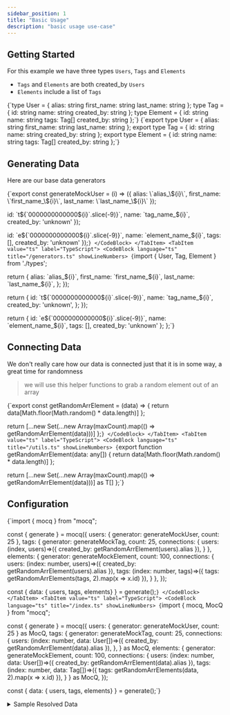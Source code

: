 ```yaml
---
sidebar_position: 1
title: "Basic Usage"
description: "basic usage use-case"
---
```


## Getting Started

For this example we have three types `Users`, `Tags` and `Elements`

- `Tags` and `Elements` are both created_by `Users`
- `Elements` include a list of `Tags` 



<Tabs groupId="code-block-language">
  <TabItem value="js" label="JavaScript">
    <CodeBlock language="ts">
{`type User = {
  alias: string
  first_name: string
  last_name: string
};
type Tag = {
  id: string
  name: string
  created_by: string
};
type Element = {
  id: string
  name: string
  tags: Tag[]
  created_by: string
};`}
    </CodeBlock>
  </TabItem>
  <TabItem value="ts" label="TypeScript">
    <CodeBlock
      language="ts"
      title="/types.ts"
      showLineNumbers>
{`export type User = {
  alias: string
  first_name: string
  last_name: string
};
export type Tag = {
  id: string
  name: string
  created_by: string
};
export type Element = {
  id: string
  name: string
  tags: Tag[]
  created_by: string
};`}
    </CodeBlock>
  </TabItem>
</Tabs>

## Generating Data

Here are our base data generators

<Tabs groupId="code-block-language">
  <TabItem value="js" label="JavaScript">
    <CodeBlock language="js"
      title="/generators.js"
      showLineNumbers>
{`export const generateMockUser = (i) => ({
  alias: \`alias_\${i}\`,
  first_name: \`first_name_\${i}\`,
  last_name: \`last_name_\${i}\`
});

  id: \`t\${\`0000000000000\${i}\`.slice(-9)}\`,
  name: \`tag_name_\${i}\`,
  created_by: 'unknown'
});

  id: \`e\${\`0000000000000\${i}\`.slice(-9)}\`,
  name: \`element_name_\${i}\`,
  tags: [],
  created_by: 'unknown'
});`}
    </CodeBlock>
  </TabItem>
  <TabItem value="ts" label="TypeScript">
    <CodeBlock
      language="ts"
      title="/generators.ts"
      showLineNumbers>
{`import { User, Tag, Element } from './types';

  return {
    alias: \`alias_\${i}\`,
    first_name: \`first_name_\${i}\`,
    last_name: \`last_name_\${i}\`,
  };
});

  return {
    id: \`t\${\`0000000000000\${i}\`.slice(-9)}\`,
    name: \`tag_name_\${i}\`,
    created_by: 'unknown',
  };
});

  return {
    id: \`e\${\`0000000000000\${i}\`.slice(-9)}\`,
    name: \`element_name_\${i}\`,
    tags: [],
    created_by: 'unknown'
  };
};`}
    </CodeBlock>
  </TabItem>
</Tabs>

## Connecting Data

We don't really care how our data is connected just that it is in some way, a great time for randomness

> we will use this helper functions to grab a random element out of an array

<Tabs groupId="code-block-language">
  <TabItem value="js" label="JavaScript">
    <CodeBlock language="js"
      title="/utils.js"
      showLineNumbers>
{`export const getRandomArrElement = (data) => {
  return data[Math.floor(Math.random() * data.length)]
};

  return [...new Set(...new Array(maxCount).map(() => getRandomArrElement(data)))]
};`}
    </CodeBlock>
  </TabItem>
  <TabItem value="ts" label="TypeScript">
    <CodeBlock
      language="ts"
      title="/utils.ts"
      showLineNumbers>
{`export function getRandomArrElement(data: any[]) {
  return data[Math.floor(Math.random() * data.length)]
};

  return [...new Set(...new Array(maxCount).map(() => getRandomArrElement(data)))] as T[]
};`}
    </CodeBlock>
  </TabItem>
</Tabs>

## Configuration

<Tabs groupId="code-block-language">
  <TabItem value="js" label="JavaScript">
    <CodeBlock language="js"
      title="/index.js"
      showLineNumbers>
{`import { mocq } from "mocq";

const { generate } = mocq({
  users: {
    generator: generateMockUser,
    count: 25
  },
  tags: {
    generator: generateMockTag,
      count: 25,
      connections: {
        users: (index, users)=>({ created_by: getRandomArrElement(users).alias }),
      }
  },
  elements: {
    generator: generateMockElement,
      count: 100,
      connections: {
        users: (index: number, users)=>({ created_by: getRandomArrElement(users).alias }),
        tags: (index: number, tags)=>({ tags: getRandomArrElements(tags, 2).map(x => x.id) }),
      }
  },
});

const { data: { users, tags, elements} } = generate();`}
    </CodeBlock>
  </TabItem>
  <TabItem value="ts" label="TypeScript">
    <CodeBlock
      language="ts"
      title="/index.ts"
      showLineNumbers>
{`import { mocq, MocQ } from "mocq";

const { generate } = mocq({
  users: {
    generator: generateMockUser,
    count: 25
  } as MocQ<User>,
  tags: {
    generator: generateMockTag,
      count: 25,
      connections: {
        users: (index: number, data: User[])=>({ created_by: getRandomArrElement(data).alias }),
      },
  } as MocQ<Tag>,
  elements: {
    generator: generateMockElement,
      count: 100,
      connections: {
        users: (index: number, data: User[])=>({ created_by: getRandomArrElement(data).alias }),
        tags: (index: number, data: Tag[])=>({ tags: getRandomArrElements(data, 2).map(x => x.id) }),
      }
  } as MocQ<Element>,
});

const { data: { users, tags, elements} } = generate();`}
    </CodeBlock>
  </TabItem>
</Tabs>

<details>
<summary>
Sample Resolved Data
</summary>
`users`: 
```js
[
  {
    alias: "alias_0",
    first_name: "first_name_0",
    last_name: "last_name_0"
  },
  // ... 24 more entries
]
```

`tags`: 
```js
[
  {
    id: "t000000000",
    name: "tag_name_0",
    created_by: "alias_1"
  },
  // ... 24 more entries
]
```

`elements`: 
```js
[
  {
    id: "e000000099",
    name: "element_name_99",
    tags: [ "t000000001", "t000000000" ],
    created_by: "alias_21"
  },
  // ... 99 more entries
]
```
</details>